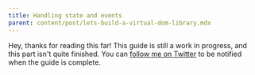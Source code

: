 ```yaml
---
title: Handling state and events
parent: content/post/lets-build-a-virtual-dom-library.mdx
---
```


Hey, thanks for reading this far! This guide is still a work in progress, and this part isn't quite finished. You can [follow me on Twitter](https://twitter.com/Joseph_Wynn) to be notified when the guide is complete.

<CarbonAd />
